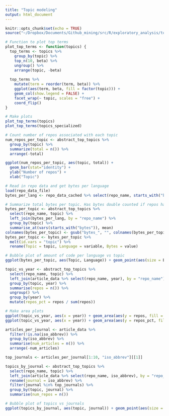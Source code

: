 ```yaml
---
title: "Topic modeling"
output: html_document
---
```


```r
knitr::opts_chunk$set(echo = TRUE)
source("~/Dropbox/Documents/Github_mining/src/R/exploratory_analysis/topics.R")
```

```r
# Function to plot top terms
plot_top_terms <- function(topics) {
  top_terms <- topics %>%
    group_by(topic) %>%
    top_n(10, beta) %>%
    ungroup() %>%
    arrange(topic, -beta)
  
  top_terms %>%
    mutate(term = reorder(term, beta)) %>%
    ggplot(aes(term, beta, fill = factor(topic))) +
    geom_col(show.legend = FALSE) +
    facet_wrap(~ topic, scales = "free") +
    coord_flip()
}

# Make plots
plot_top_terms(topics)
plot_top_terms(topics_specialized)
```

```r
# Count number of repos associated with each topic
num_repos_per_topic <- abstract_top_topics %>% 
  group_by(topic) %>% 
  summarize(total = n()) %>%
  arrange(-total)

ggplot(num_repos_per_topic, aes(topic, total)) + 
  geom_bar(stat="identity") + 
  ylab("Number of repos") + 
  xlab("Topic")
```

```r
# Read in repo data and get bytes per language
load(repo_data_file)
bytes_per_lang <- repo_data_cached %>% select(repo_name, starts_with("bytes"))

# Summarize total bytes per topic. Has bytes double counted if repos have multiple topics.
bytes_per_topic <- abstract_top_topics %>% 
  select(repo_name, topic) %>% 
  left_join(bytes_per_lang, by = "repo_name") %>% 
  group_by(topic) %>% 
  summarise_at(vars(starts_with("bytes")), mean)
colnames(bytes_per_topic) <- gsub("bytes_", "", colnames(bytes_per_topic))
bytes_per_topic <- bytes_per_topic %>% 
  melt(id.vars = "topic") %>%
  rename(Topic = topic, Language = variable, Bytes = value)

# Bubble plot of amount of code per language vs topic
ggplot(bytes_per_topic, aes(Topic, Language)) + geom_point(aes(size = Bytes))
```

```r
topic_vs_year <- abstract_top_topics %>% 
  select(repo_name, topic) %>% 
  left_join(article_data %>% select(repo_name, year), by = "repo_name") %>%
  group_by(topic, year) %>%
  summarise(repos = n()) %>%
  ungroup() %>%
  group_by(year) %>% 
  mutate(repos_pct = repos / sum(repos))

# Make area plots
ggplot(topic_vs_year, aes(x = year)) + geom_area(aes(y = repos, fill = topic))
ggplot(topic_vs_year, aes(x = year)) + geom_area(aes(y = repos_pct, fill = topic))
```

```r
articles_per_journal <- article_data %>% 
  filter(!is.na(iso_abbrev)) %>%
  group_by(iso_abbrev) %>% 
  summarise(num_articles = n()) %>% 
  arrange(-num_articles)

top_journals <- articles_per_journal[1:10, "iso_abbrev"][[1]]

topics_by_journal <- abstract_top_topics %>% 
  select(repo_name, topic) %>% 
  left_join(article_data %>% select(repo_name, iso_abbrev), by = "repo_name") %>% 
  rename(journal = iso_abbrev) %>%
  filter(journal %in% top_journals) %>%
  group_by(topic, journal) %>%
  summarise(num_repos = n())

# Bubble plot of topics vs journals
ggplot(topics_by_journal, aes(topic, journal)) + geom_point(aes(size = num_repos))
```
